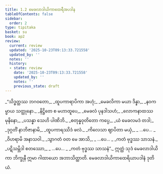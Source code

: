 ```yaml
---
title: 1.2 မေခလာဒါယိကာထေရီအပဒါန
tableOfContents: false
sidebar:
  order: 2
type: tipitaka
basket: su
book: ap2
review:
  current: review
  updated: '2025-10-23T09:13:33.721558'
  updated_by: ''
  notes: ''
  history:
  - state: review
    date: '2025-10-23T09:13:33.721558'
    updated_by: ''
    notes: ''
    previous_state: draft
---
```



<ReviewStatus review={frontmatter.review} showDetails={true} />

<HypothesisAnnotation frontmatter={frontmatter} />

<DynamicBreadcrumb />

<Division number="20" book="ap2" e="ch" v="20" p="3">

<Paragraph number="24" type="verses" book="ap2">
_“သိဒ္ဓတ္ထဿ ဘဂဝတော,_  
_ထူပကာရာပိကာ အဟုံ;_  
_မေခလိကာ မယာ ဒိန္နာ,_  
_နဝကမ္မာယ သတ္ထုနော._  

</Paragraph>

</Division>
<Division number="21" book="ap2" e="ch" v="20" p="3">

<Paragraph number="25" type="verses" book="ap2">
_နိဋ္ဌိတေ စ မဟာထူပေ,_  
_မေခလံ ပုနဒါသဟံ;_  
_လောကနာထဿ မုနိနော,_  
_ပသန္နာ သေဟိ ပါဏိဘိ._  

</Paragraph>

</Division>
<Division number="22" book="ap2" e="ch" v="20" p="3">

<Paragraph number="26" type="verses" book="ap2">
_စတုန္နဝုတိတော ကပ္ပေ,_  
_ယံ မေခလမဒံ တဒါ;_  
_ဒုဂ္ဂတိံ နာဘိဇာနာမိ,_  
_ထူပကာရဿိဒံ ဖလံ._  

</Paragraph>

</Division>
<Division number="23" book="ap2" e="ch" v="20" p="3">

<Paragraph number="27" type="verses" book="ap2">
_ကိလေသာ ဈာပိတာ မယှံ,_  
_ …ပေ… _  
_ဝိဟရာမိ အနာသဝါ._  

</Paragraph>

</Division>
<Division number="24" book="ap2" e="ch" v="20" p="3">

<Paragraph number="28" type="verses" book="ap2">
_သွာဂတံ ဝတ မေ အာသိ,_  
_ …ပေ… _  
_ကတံ ဗုဒ္ဓဿ သာသနံ._  

</Paragraph>

</Division>
<Division number="25" book="ap2" e="ch" v="20" p="3">

<Paragraph number="29" type="verses" book="ap2">
_ပဋိသမ္ဘိဒါ စတဿော,_  
_ …ပေ… _  
_ကတံ ဗုဒ္ဓဿ သာသနံ”._  

</Paragraph>

<Paragraph number="30" book="ap2">
ဣတ္ထံ သုဒံ မေခလာဒါယိကာ ဘိက္ခုနီ ဣမာ ဂါထာယော အဘာသိတ္ထာတိ.

</Paragraph>
</Division>

<Paragraph number="31" type="center" book="ap2">
မေခလာဒါယိကာထေရိယာပဒါနံ ဒုတိယံ.
</Paragraph>